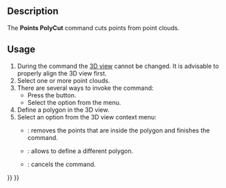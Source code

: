 <languages/>

{{Docnav
|[[Points_Merge|Merge]]
|
|[[Points_Workbench|Points]]
|IconL=Points_Merge.svg
|IconR=
|IconC=Workbench_Points.svg
}}

{{GuiCommand
|Name=Points PolyCut
|MenuLocation=Points → Cut point cloud
|Workbenches=[[Points_Workbench|Points]]
}}

==Description==

The '''Points PolyCut''' command cuts points from point clouds.

==Usage==

# During the command the [[3D_view|3D view]] cannot be changed. It is advisable to properly align the 3D view first.
# Select one or more point clouds.
# There are several ways to invoke the command:
#* Press the {{Button|[[Image:Points_PolyCut.svg|16px]] [[Points_PolyCut|Cut point cloud]]}} button.
#* Select the {{MenuCommand|Points → [[Image:Points_PolyCut.svg|16px]] Cut point cloud}} option from the menu.
# Define a polygon in the 3D view.
# Select an option from the 3D view context menu:
#* {{MenuCommand|Finish}}: removes the points that are inside the polygon and finishes the command.
#* {{MenuCommand|Clear}}: allows to define a different polygon.
#* {{MenuCommand|Cancel}}: cancels the command.


{{Docnav
|[[Points_Merge|Merge]]
|
|[[Points_Workbench|Points]]
|IconL=Points_Merge.svg
|IconR=
|IconC=Workbench_Points.svg
}}

{{Points Tools navi{{#translation:}}}}
{{Userdocnavi{{#translation:}}}}